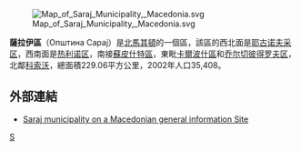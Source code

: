 [[File:Map_of_Saraj_Municipality,_Macedonia.svg|right]]

'''薩拉伊區'''（Општина Сарај）是[[北馬其頓|北馬其頓]]的一個區，該區的西北面是[[耶古诺夫采区|耶古诺夫采区]]，西南面是[[热利诺区|热利诺区]]，南接[[蘇皮什特區|蘇皮什特區]]，東毗[[卡爾波什區|卡爾波什區]]和[[乔尔切彼得罗夫区|乔尔切彼得罗夫区]]，北鄰[[科索沃|科索沃]]，總面積229.06平方公里，2002年人口35,408。

==外部連結==
* [http://makedonija.name/municipalities/skopje-saraj Saraj municipality on a Macedonian general information Site]

{{馬其頓行政區劃}}

[[Category:北马其顿行政区划|S]]


{{Macedonia-stub}}
